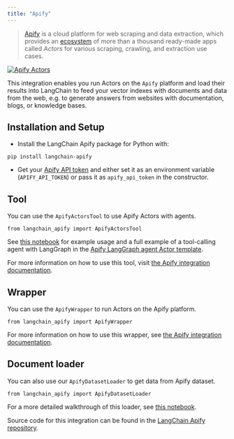 ```yaml
---
title: "Apify"
---
```


> [Apify](https://apify.com) is a cloud platform for web scraping and data extraction, which provides an [ecosystem](https://apify.com/store) of more than a thousand ready-made apps called *Actors* for various scraping, crawling, and extraction use cases.

[![Apify Actors](/images/oss/integrations/providers/apify/assets/images/ApifyActors-03f3287d606f65300f7c3ba415af2d06.png)](https://apify.com/store)

This integration enables you run Actors on the `Apify` platform and load their results into LangChain to feed your vector indexes with documents and data from the web, e.g. to generate answers from websites with documentation, blogs, or knowledge bases.

## Installation and Setup

* Install the LangChain Apify package for Python with:

```
pip install langchain-apify
```

* Get your [Apify API token](https://console.apify.com/account/integrations) and either set it as an environment variable (`APIFY_API_TOKEN`) or pass it as `apify_api_token` in the constructor.

## Tool

You can use the `ApifyActorsTool` to use Apify Actors with agents.

```
from langchain_apify import ApifyActorsTool
```

See [this notebook](/src/oss/integrations/tools/apify_actors) for example usage and a full example of a tool-calling agent with LangGraph in the [Apify LangGraph agent Actor template](https://apify.com/templates/python-langgraph).

For more information on how to use this tool, visit [the Apify integration documentation](https://docs.apify.com/platform/integrations/langgraph).

## Wrapper

You can use the `ApifyWrapper` to run Actors on the Apify platform.

```
from langchain_apify import ApifyWrapper
```

For more information on how to use this wrapper, see [the Apify integration documentation](https://docs.apify.com/platform/integrations/langchain).

## Document loader

You can also use our `ApifyDatasetLoader` to get data from Apify dataset.

```
from langchain_apify import ApifyDatasetLoader
```

For a more detailed walkthrough of this loader, see [this notebook](/src/oss/integrations/document_loaders/apify_dataset).

Source code for this integration can be found in the [LangChain Apify repository](https://github.com/apify/langchain-apify).
